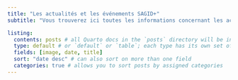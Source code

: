 ```yaml
---
title: "Les actualités et les événements SAGID+"
subtitle: "Vous trouverez ici toutes les informations concernant les actualités de la chaire SAGID+"

listing: 
  contents: posts # all Quarto docs in the `posts` directory will be included on your listing page
  type: default # or `default` or `table`; each type has its own set of yaml options to include
  fields: [image, date, title]
  sort: "date desc" # can also sort on more than one field
  categories: true # allows you to sort posts by assigned categories 
---
```

